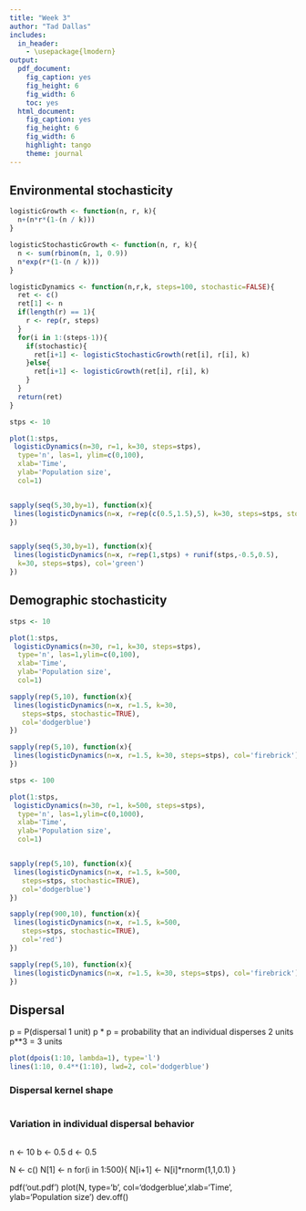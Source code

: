 ```yaml
---
title: "Week 3"
author: "Tad Dallas"
includes:
  in_header:
    - \usepackage{lmodern}
output:
  pdf_document:
    fig_caption: yes
    fig_height: 6
    fig_width: 6
    toc: yes
  html_document:
    fig_caption: yes
    fig_height: 6
    fig_width: 6
    highlight: tango
    theme: journal
---
```















## Environmental stochasticity

```r


logisticGrowth <- function(n, r, k){
  n+(n*r*(1-(n / k)))
}

logisticStochasticGrowth <- function(n, r, k){
  n <- sum(rbinom(n, 1, 0.9))
  n*exp(r*(1-(n / k)))
}

logisticDynamics <- function(n,r,k, steps=100, stochastic=FALSE){
  ret <- c()
  ret[1] <- n
  if(length(r) == 1){
    r <- rep(r, steps)
  }
  for(i in 1:(steps-1)){
    if(stochastic){
      ret[i+1] <- logisticStochasticGrowth(ret[i], r[i], k)
    }else{
      ret[i+1] <- logisticGrowth(ret[i], r[i], k)
    }
  }
  return(ret)
}

```


```r

stps <- 10

plot(1:stps,
 logisticDynamics(n=30, r=1, k=30, steps=stps),
  type='n', las=1, ylim=c(0,100),
  xlab='Time', 
  ylab='Population size', 
  col=1)


sapply(seq(5,30,by=1), function(x){
 lines(logisticDynamics(n=x, r=rep(c(0.5,1.5),5), k=30, steps=stps, stochastic=TRUE), col='firebrick')
})


sapply(seq(5,30,by=1), function(x){
 lines(logisticDynamics(n=x, r=rep(1,stps) + runif(stps,-0.5,0.5), 
  k=30, steps=stps), col='green')
})


```


















## Demographic stochasticity



```r

stps <- 10

plot(1:stps,
 logisticDynamics(n=30, r=1, k=30, steps=stps),
  type='n', las=1,ylim=c(0,100),
  xlab='Time', 
  ylab='Population size', 
  col=1)

sapply(rep(5,10), function(x){
 lines(logisticDynamics(n=x, r=1.5, k=30,
   steps=stps, stochastic=TRUE),
   col='dodgerblue')
})

sapply(rep(5,10), function(x){
 lines(logisticDynamics(n=x, r=1.5, k=30, steps=stps), col='firebrick')
})


```





```r

stps <- 100

plot(1:stps,
 logisticDynamics(n=30, r=1, k=500, steps=stps),
  type='n', las=1,ylim=c(0,1000),
  xlab='Time', 
  ylab='Population size', 
  col=1)


sapply(rep(5,10), function(x){
 lines(logisticDynamics(n=x, r=1.5, k=500,
   steps=stps, stochastic=TRUE),
   col='dodgerblue')
})

sapply(rep(900,10), function(x){
 lines(logisticDynamics(n=x, r=1.5, k=500,
   steps=stps, stochastic=TRUE),
   col='red')
})

sapply(rep(5,10), function(x){
 lines(logisticDynamics(n=x, r=1.5, k=30, steps=stps), col='firebrick')
})


```





























## Dispersal 


p = P(dispersal 1 unit)
p * p = probability that an individual disperses 2 units
p**3 = 3 units



```r

plot(dpois(1:10, lambda=1), type='l')
lines(1:10, 0.4**(1:10), lwd=2, col='dodgerblue')

```
















### Dispersal kernel shape

```r




```











### Variation in individual dispersal behavior

```r




```























n <- 10
b <- 0.5
d <- 0.5

N <- c()
N[1] <- n
for(i in 1:500){
  N[i+1] <- N[i]*rnorm(1,1,0.1) 
}


pdf('out.pdf')
plot(N, type='b', 
  col='dodgerblue',xlab='Time', ylab='Population size')
dev.off()
















